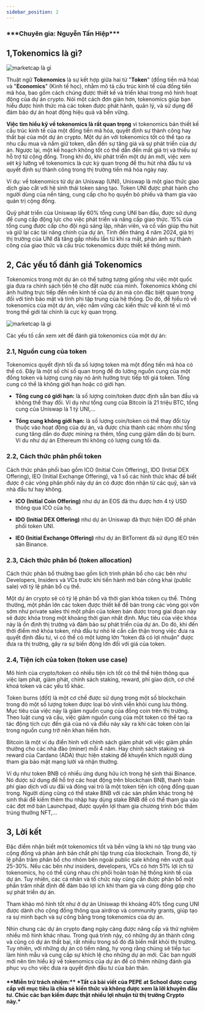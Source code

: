```yaml
---
sidebar_position: 2
---
```



<h3>***Chuyên gia: Nguyễn Tấn Hiệp***</h3>

## 1,Tokenomics là gì?

<Image
  src="/img-invest-cate/2-tokenomic-la-gi-1.png"
  alt="marketcap là gì"
  height={520}
  width={1200}
/>

Thuật ngữ **Tokenomics** là sự kết hợp giữa hai từ "**Token**" (đồng tiền mã hóa) và "**Economics**" (Kinh tế học), nhằm mô tả cấu trúc kinh tế của đồng tiền mã hóa, bao gồm cách chúng được thiết kế và triển khai trong mô hình hoạt động của dự án crypto.
Nói một cách đơn giản hơn, tokenomics giúp bạn hiểu được hình thức mà các token được phát hành, quản lý, và sử dụng để đảm bảo dự án hoạt động hiệu quả và bền vững.

**Việc tìm hiểu kỹ về tokenomics là rất quan trọng** vì tokenomics bản thiết kế cấu trúc kinh tế của một đồng tiền mã hóa, quyết định sự thành công hay thất bại của một dự án crypto. Một dự án với tokenomics tốt có thể tạo ra nhu cầu mua và nắm giữ token, dẫn đến sự tăng giá và sự phát triển của dự án. Ngược lại, một kế hoạch không tốt có thể dẫn đến mất giá trị và thiếu sự hỗ trợ từ cộng đồng. Trong khi đó, khi phát triển một dự án mới, việc xem xét kỹ lưỡng về tokenomics là cực kỳ quan trọng để thu hút nhà đầu tư và quyết định sự thành công trong thị trường tiền mã hóa ngày nay.

Ví dụ: về tokenomics từ dự án Uniswap (UNI), Uniswap là một giao thức giao dịch giao cắt với hệ sinh thái token sáng tạo. Token UNI được phát hành cho người dùng của nền tảng, cung cấp cho họ quyền bỏ phiếu và tham gia vào quản trị cộng đồng.

Quỹ phát triển của Uniswap lấy 60% tổng cung UNI ban đầu, được sử dụng để cung cấp động lực cho việc phát triển và nâng cấp giao thức. 15% của tổng cung được cấp cho đội ngũ sáng lập, nhân viên, và cố vấn giúp thu hút và giữ lại các tài năng chính của dự án. Tính đến tháng 4 năm 2024, giá trị thị trường của UNI đã tăng gấp nhiều lần từ khi ra mắt, phản ánh sự thành công của giao thức và cấu trúc tokenomics được thiết kế thông minh.

## 2, Các yếu tố đánh giá Tokenomics

Tokenomics trong một dự án có thể tưởng tượng giống như việc một quốc gia đưa ra chính sách tiền tệ cho đất nước của mình. Tokenomics không chỉ ảnh hưởng trực tiếp đến nền kinh tế của dự án mà còn đặc biệt quan trọng đối với tính bảo mật và tính phi tập trung của hệ thống. Do đó, để hiểu rõ về tokenomics của một dự án, việc nắm vững các kiến thức về kinh tế vĩ mô trong thế giới tài chính là cực kỳ quan trọng.

<Image
  src="/img-invest-cate/2-tokenomic-la-gi-2.png"
  alt="marketcap là gì"
  height={520}
  width={1200}
/>

Các yếu tố cần xem xét để đánh giá tokenomics của một dự án:

### 2.1, Nguồn cung của token

Tokenomics quyết định tối đa số lượng token mà một đồng tiền mã hóa có thể có. Đây là một số chỉ số quan trọng để đo lường nguồn cung của một đồng token và lượng cung này nó ảnh hưởng trực tiếp tới giá token. Tổng cung có thể là không giới hạn hoặc có giới hạn.

- **Tổng cung có giới hạn:** là số lượng coin/token được định sẵn ban đầu và không thể thay đổi. Ví dụ như tổng cung của Bitcoin là 21 triệu BTC, tổng cung của Uniswap là 1 tỷ UNI,…

- **Tổng cung không giới hạn:** là số lượng coin/token có thể thay đổi tùy thuộc vào hoạt động của dự án, và được chia thành các nhóm như tổng cung tăng dần do được mining ra thêm, tổng cung giảm dần do bị burn. Ví du như dự án Ethereum thì không có lượng cung tối đa.

### 2.2, Cách thức phân phối token

Cách thức phân phối bao gồm ICO (Initial Coin Offering), IDO (Initial DEX Offering), IEO (Initial Exchange Offering), và 1 số các hình thức khác để biết được ở các vòng phân phối này dự án có được đón nhận từ các quỹ, sàn và nhà đầu tư hay không.

- **ICO (Initial Coin Offering)** như dự án EOS đã thu được hơn 4 tỷ USD thông qua ICO của họ.

- **IDO (Initial DEX Offering)** như dự án Uniswap đã thực hiện IDO để phân phối token UNI.

- **IEO (Initial Exchange Offering)** như dự án BitTorrent đã sử dụng IEO trên sàn Binance.

### 2.3, Cách thức phân bổ (token allocation)

Cách thức phân bổ thường bao gồm lịch trình phân bổ cho các bên như Developers, Insiders và VCs trước khi tiến hành mở bán công khai (public sale) với tỷ lệ phân bổ cụ thể.

Một dự án crypto sẽ có tỷ lệ phân bổ và thời gian khóa token cụ thể. Thông thường, một phần lớn các token được thiết kế để bán trong các vòng gọi vốn sớm như private sales thì một phần của token bán được trong giai đoạn này sẽ được khóa trong một khoảng thời gian nhất định. Mục tiêu của việc khóa này là ổn định thị trường và đảm bảo sự phát triển của dự án. Do đó, khi đến thời điểm mở khóa token, nhà đầu tư nhỏ lẻ cần cẩn thận trong việc đưa ra quyết định đầu tư, vì có thể có một lượng lớn “token đã có lợi nhuận” được đưa ra thị trường, gây ra sự biến động lớn đối với giá của token.

### 2.4, Tiện ích của token (token use case)

Mô hình của crypto/token có nhiều tiện ích tốt có thể thể hiện thông qua việc lạm phát, giảm phát, chính sách staking, reward, phí giao dịch, cơ chế khoá token và các yếu tố khác.

Token burns (đốt) là một cơ chế được sử dụng trong một số blockchain trong đó một số lượng token được loại bỏ vĩnh viễn khỏi cung lưu thông. Mục tiêu của việc này là giảm nguồn cung của đồng coin trên thị trường. Theo luật cung và cầu, việc giảm nguồn cung của một token có thể tạo ra tác động tích cực đến giá của nó và điều này xảy ra khi các token còn lại trong nguồn cung trở nên khan hiếm hơn.

Bitcoin là một ví dụ điển hình với chính sách giảm phát với việc giảm phần thưởng cho các nhà đào (miner) mỗi 4 năm. Hay chính sách staking và reward của Cardano (ADA) thực hiện staking để khuyến khích người dùng tham gia bảo mật mạng lưới và nhận thưởng.

Ví dụ như token BNB có nhiều ứng dụng hữu ích trong hệ sinh thái Binance. Nó được sử dụng để hỗ trợ các hoạt động trên blockchain BNB, thanh toán phí giao dịch với ưu đãi và đóng vai trò là một token tiện ích cộng đồng quan trọng. Người dùng cũng có thể stake BNB với các sản phẩm khác trong hệ sinh thái để kiếm thêm thu nhập hay dùng stake BNB để có thể tham gia vào các đợt mở bán Launchpad, được quyền lợi tham gia chương trình bốc thăm trúng thưởng NFT,…

## 3, Lời kết

Đặc điểm nhận biết một tokenomics tốt và bền vững là khi nó tập trung vào cộng đồng và phản ánh bản chất phi tập trung của blockchain. Trong đó, tỷ lệ phần trăm phân bổ cho nhóm bên ngoài public sale không nên vượt quá 25-30%. Nếu các bên như insiders, developers, VCs có hơn 51% lợi ích từ tokenomics, họ có thể cùng nhau chi phối hoàn toàn hệ thống kinh tế của dự án. Tuy nhiên, các cá nhân và tổ chức này cũng cần được phân bổ một phần trăm nhất định để đảm bảo lợi ích khi tham gia và cùng đóng góp cho sự phát triển dự án.

Tham khảo mô hình tốt như ở dự án Uniswap thì khoảng 40% tổng cung UNI được dành cho cộng đồng thông qua airdrop và community grants, giúp tạo ra sự minh bạch và sự công bằng trong tokenomics của dự án.

Nhìn chung các dự án crypto đang ngày càng được nâng cấp và thử nghiệm nhiều mô hình khác nhau. Trong quá trình này, có những dự án thành công và cũng có dự án thất bại, rất nhiều trong số đó đã biến mất khỏi thị trường. Tuy nhiên, với những dự án có tiềm năng, hy vọng rằng chúng sẽ tiếp tục làm hình mẫu và cung cấp sự khích lệ cho những dự án mới. Các bạn người mới nên tìm hiểu kỹ về tokenomics của dự án để có thêm những đánh giá phục vụ cho việc đưa ra quyết định đầu tư của bản thân.

<h4>
  **Miễn trừ trách nhiệm:** *Tất cả bài viết của PEPE at School được cung cấp
  với mục tiêu là chia sẻ kiến thức và không được xem là lời khuyên đầu tư. Chúc
  các bạn kiếm được thật nhiều lợi nhuận từ thị trường Crypto này.*
</h4>
